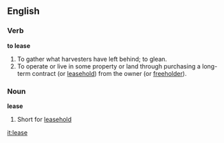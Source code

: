 ==English==

===Verb===

'''to lease'''

#To gather what harvesters have left behind; to glean.
#To operate or live in some property or land through purchasing a long-term contract (or [[leasehold]]) from the owner (or [[freeholder]]).

===Noun===

'''lease'''

#Short for [[leasehold]]

[[it:lease]]